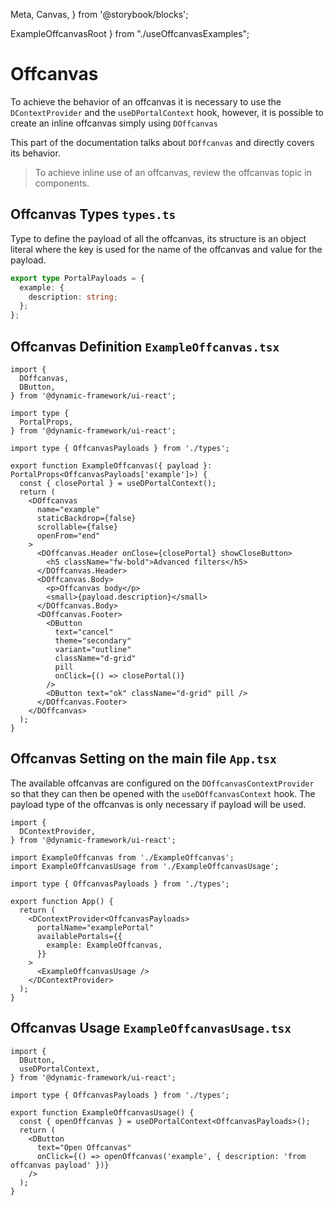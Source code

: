   Meta,
  Canvas,
} from '@storybook/blocks';

  ExampleOffcanvasRoot
} from "./useOffcanvasExamples";

# Offcanvas

To achieve the behavior of an offcanvas it is necessary to use the `DContextProvider` and the `useDPortalContext` hook,
however, it is possible to create an inline offcanvas simply using `DOffcanvas`

This part of the documentation talks about `DOffcanvas` and directly covers its behavior.

> To achieve inline use of an offcanvas, review the offcanvas topic in components.

<Meta title="Design System/Patterns/Offcanvas" />

## Offcanvas Types `types.ts`
Type to define the payload of all the offcanvas, its structure is an object literal
where the key is used for the name of the offcanvas and value for the payload.

```typescript
export type PortalPayloads = {
  example: {
    description: string;
  };
};
```


## Offcanvas Definition `ExampleOffcanvas.tsx`
```tsx
import {
  DOffcanvas,
  DButton,
} from '@dynamic-framework/ui-react';

import type {
  PortalProps,
} from '@dynamic-framework/ui-react';

import type { OffcanvasPayloads } from './types';

export function ExampleOffcanvas({ payload }: PortalProps<OffcanvasPayloads['example']>) {
  const { closePortal } = useDPortalContext();
  return (
    <DOffcanvas
      name="example"
      staticBackdrop={false}
      scrollable={false}
      openFrom="end"
    >
      <DOffcanvas.Header onClose={closePortal} showCloseButton>
        <h5 className="fw-bold">Advanced filters</h5>
      </DOffcanvas.Header>
      <DOffcanvas.Body>
        <p>Offcanvas body</p>
        <small>{payload.description}</small>
      </DOffcanvas.Body>
      <DOffcanvas.Footer>
        <DButton
          text="cancel"
          theme="secondary"
          variant="outline"
          className="d-grid"
          pill
          onClick={() => closePortal()}
        />
        <DButton text="ok" className="d-grid" pill />
      </DOffcanvas.Footer>
    </DOffcanvas>
  );
}
```

## Offcanvas Setting on the main file `App.tsx`
The available offcanvas are configured on the `DOffcanvasContextProvider` so that they can
then be opened with the `useDOffcanvasContext` hook. The payload type of the offcanvas
is only necessary if payload will be used.

```tsx
import {
  DContextProvider,
} from '@dynamic-framework/ui-react';

import ExampleOffcanvas from './ExampleOffcanvas';
import ExampleOffcanvasUsage from './ExampleOffcanvasUsage';

import type { OffcanvasPayloads } from './types';

export function App() {
  return (
    <DContextProvider<OffcanvasPayloads>
      portalName="examplePortal"
      availablePortals={{
        example: ExampleOffcanvas,
      }}
    >
      <ExampleOffcanvasUsage />
    </DContextProvider>
  );
}
```

## Offcanvas Usage `ExampleOffcanvasUsage.tsx`
```tsx
import {
  DButton,
  useDPortalContext,
} from '@dynamic-framework/ui-react';

import type { OffcanvasPayloads } from './types';

export function ExampleOffcanvasUsage() {
  const { openOffcanvas } = useDPortalContext<OffcanvasPayloads>();
  return (
    <DButton
      text="Open Offcanvas"
      onClick={() => openOffcanvas('example', { description: 'from offcanvas payload' })}
    />
  );
}
```

<Canvas>
  <div className="d-flex flex-column justify-content-end align-items-end">
    <ExampleOffcanvasRoot />
  </div>
</Canvas>
